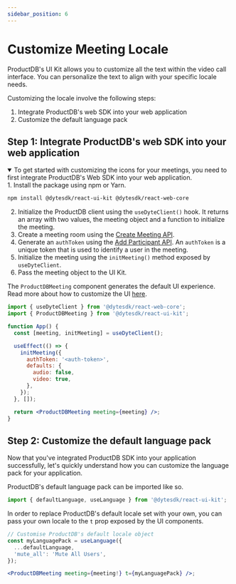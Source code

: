 ```yaml
---
sidebar_position: 6
---
```


# Customize Meeting Locale

ProductDB's UI Kit allows you to customize all the text within the video call interface. You can personalize the text to align with your specific locale needs.

Customizing the locale involve the following steps:

1. Integrate ProductDB's web SDK into your web application
2. Customize the default language pack

## Step 1: Integrate ProductDB's web SDK into your web application

<details open>
    <summary>
        To get started with customizing the icons for your meetings, you need to first integrate ProductDB's Web SDK into your web application.
    </summary>
    1. Install the package using npm or Yarn.

```bash npm2yarn
npm install @dytesdk/react-ui-kit @dytesdk/react-web-core
```

2. Initialize the ProductDB client using the `useDyteClient()` hook. It returns an array with two values, the meeting object and a function to initialize the meeting.
3. Create a meeting room using the [Create Meeting API](/api#/operations/create_meeting).
4. Generate an `authToken` using the [Add Participant API](/api#/operations/add_participant). An `authToken` is a unique token that is used to identify a user in the meeting.
5. Initialize the meeting using the `initMeeting()` method exposed by `useDyteClient`.
6. Pass the meeting object to the UI Kit.

The `ProductDBMeeting` component generates the default UI experience. Read more about how to customize the UI [here](/react-ui-kit/basics/integrate).

```jsx
import { useDyteClient } from '@dytesdk/react-web-core';
import { ProductDBMeeting } from '@dytesdk/react-ui-kit';

function App() {
  const [meeting, initMeeting] = useDyteClient();

  useEffect(() => {
    initMeeting({
      authToken: '<auth-token>',
      defaults: {
        audio: false,
        video: true,
      },
    });
  }, []);

  return <ProductDBMeeting meeting={meeting} />;
}
```

</details>

## Step 2: Customize the default language pack

Now that you've integrated ProductDB SDK into your application successfully, let's quickly understand how you can customize the language pack for your application.

ProductDB's default language pack can be imported like so.

```jsx
import { defaultLanguage, useLanguage } from '@dytesdk/react-ui-kit';
```

In order to replace ProductDB's default locale set with your own, you can pass your own locale to the `t` prop exposed by the UI components.

```jsx
// Customise ProductDB's default locale object
const myLanguagePack = useLanguage({
  ...defaultLanguage,
  'mute_all': 'Mute All Users',
});

<ProductDBMeeting meeting={meeting!} t={myLanguagePack} />;
```


<DefaultLanguageI18N />

<head>
  <title>React UI Kit Customize Meeting Locale</title>
    <meta name="description" content="Learn how to customize meeting locale in React with ProductDB's features. Follow our guide for effective customization and localization."/>
</head>
